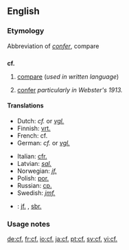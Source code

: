 ==English==

===Etymology===
Abbreviation of {{L.}} ''[[confer#Latin|confer]]'', compare

==={{abbreviation}}===
'''cf.'''

# [[compare]] (''used in written language'')
# {{archaic}} [[confer]] ''particularly in Webster's 1913.''

====Translations====
<!--Put ABBREVIATIONS in this table, where these exist-->
{{trans-top|compare}}
* Dutch: ''cf.'' or ''[[vgl.]]''
* Finnish: [[vrt.]]
* French: cf.
* German: ''cf.'' or ''[[vgl.]]''
{{trans-mid}}
* Italian: [[cfr.]]
* Latvian: ''[[sal.]]''
* Norwegian: ''[[jf.]]'' <!--[[jamfør]]-->
* Polish: [[por.]]
* Russian: [[ср.]] <!--[[сравни]]-->
* Swedish: ''[[jmf.]]'' <!--[[jämför]]-->
{{trans-bottom}}

{{checktrans}}
* {{ttbc|Danish}}: [[jf.]]<!--[[jævnfør]]-->, [[sbr.]]<!--[[samanber]]-->

===Usage notes===
{{dontlinkhere}}

[[de:cf.]]
[[fr:cf.]]
[[io:cf.]]
[[ja:cf.]]
[[pt:cf.]]
[[sv:cf.]]
[[vi:cf.]]